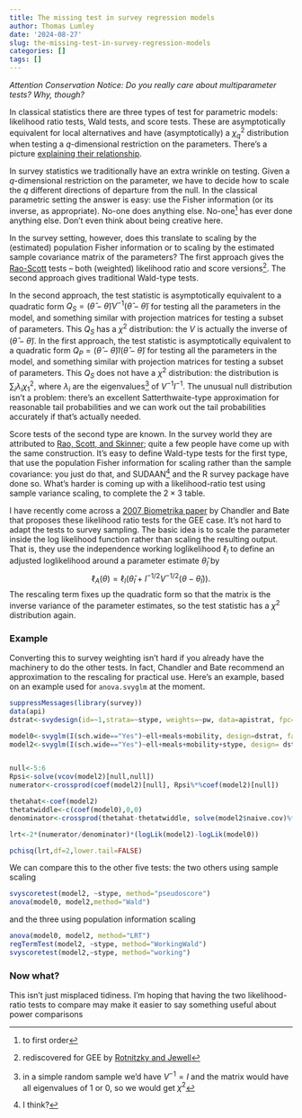 ```yaml
---
title: The missing test in survey regression models
author: Thomas Lumley
date: '2024-08-27'
slug: the-missing-test-in-survey-regression-models
categories: []
tags: []
---
```


*Attention Conservation Notice: Do you really care about multiparameter tests? Why, though?*

In classical statistics there are three types of test for parametric models: likelihood ratio tests, Wald tests, and score tests.  These are asymptotically equivalent for local alternatives and have (asymptotically) a $\chi^2_q$ distribution when testing a $q$-dimensional restriction on the parameters. There's a picture [explaining their relationship](https://notstatschat.rbind.io/2019/06/20/wald-score-lrt-the-picture/). 

In survey statistics we traditionally have an extra wrinkle on testing.  Given a $q$-dimensional restriction on the parameter, we have to decide how to scale the $q$ different directions of departure from the null.  In the classical parametric setting the answer is easy: use the Fisher information (or its inverse, as appropriate).  No-one does anything else. No-one^[to first order] has ever done anything else. Don't even think about being creative here.   

In the survey setting, however, does this translate to scaling by the (estimated) population Fisher information or to scaling by the estimated sample covariance matrix of the parameters?  The first approach gives the [Rao-Scott](https://www.jstor.org/stable/2241033) tests -- both (weighted) likelihood ratio and score versions^[rediscovered for GEE by [Rotnitzky and Jewell](https://academic.oup.com/biomet/article/77/3/485/253493)].  The second approach gives traditional Wald-type tests. 

In the second approach, the test statistic is asymptotically equivalent to a quadratic form $Q_S=(\hat\theta-\tilde\theta)V^{-1}(\hat\theta-\tilde\theta)$ for testing all the parameters in the model, and something similar with projection matrices for testing a subset of parameters.  This $Q_S$ has a $\chi^2$ distribution: the $V$ is actually the inverse of $(\hat\theta-\tilde\theta)$.  In the first approach, the test statistic is asymptotically equivalent to a quadratic form $Q_P=(\hat\theta-\tilde\theta)I(\hat\theta-\tilde\theta)$ for  testing all the parameters in the model, and something similar with projection matrices for testing a subset of parameters. This $Q_S$ does not have a $\chi^2$ distribution: the distribution is $\sum_i\lambda_i\chi^2_1$, where $\lambda_i$ are the eigenvalues^[in a simple random sample we'd have $V^{-1}=I$ and the matrix would have all eigenvalues of 1 or 0, so we would get $\chi^2$] of $V^{-1}I^{-1}$. The unusual null distribution isn't a problem: there's an excellent Satterthwaite-type approximation for reasonable tail probabilities and  we can work out the tail probabilities accurately if that's actually needed.

Score tests of the second type are known. In the survey world they are attributed to [Rao, Scott, and Skinner](https://www.jstor.org/stable/24306524); quite a few people have come up with the same construction. It's easy to define Wald-type tests for the first type, that use the population Fisher information for scaling rather than the sample covariance: you just do that, and SUDAAN^[I think?] and the R survey package have done so.  What's harder is coming up with a likelihood-ratio test using sample variance scaling, to complete the $2\times 3$ table.

I have recently come across a [2007 Biometrika paper](https://academic.oup.com/biomet/article/94/1/167/228777) by Chandler and Bate that proposes these likelihood ratio tests for the GEE case.  It's not hard to adapt the tests to survey sampling.  The basic idea is to scale the parameter inside the log likelihood function rather than scaling the resulting output. That is, they use the independence working loglikelihood $\ell_I$ to define an adjusted loglikelihood around a parameter estimate $\hat\theta_I$ by 
$$\ell_A(\theta)=\ell_I\left(\hat\theta_I+ I^{-1/2}V^{-1/2}(\theta-\hat\theta_I)\right).$$
The rescaling term fixes up the quadratic form so that the matrix is the inverse variance of the parameter estimates, so the test statistic has a $\chi^2$ distribution again. 

### Example

Converting this to survey weighting isn't hard if you already have the machinery to do the other tests. In fact, Chandler and Bate recommend an approximation to the rescaling for practical use.  Here's an example, based on an example used for `anova.svyglm` at the moment.

```r
suppressMessages(library(survey))
data(api)
dstrat<-svydesign(id=~1,strata=~stype, weights=~pw, data=apistrat, fpc=~fpc)

model0<-svyglm(I(sch.wide=="Yes")~ell+meals+mobility, design=dstrat, family=quasibinomial())
model2<-svyglm(I(sch.wide=="Yes")~ell+meals+mobility+stype, design= dstrat, family=quasibinomial())


null<-5:6
Rpsi<-solve(vcov(model2)[null,null])
numerator<-crossprod(coef(model2)[null], Rpsi%*%coef(model2)[null])

thetahat<-coef(model2)
thetatwiddle<-c(coef(model0),0,0)
denominator<-crossprod(thetahat-thetatwiddle, solve(model2$naive.cov)%*%(thetahat-thetatwiddle))

lrt<-2*(numerator/denominator)*(logLik(model2)-logLik(model0))

pchisq(lrt,df=2,lower.tail=FALSE)
```


We can compare this to the other five tests: the  two others using sample scaling

```r
svyscoretest(model2, ~stype, method="pseudoscore")
anova(model0, model2,method="Wald")
```

and the three using population information scaling

```r
anova(model0, model2, method="LRT")
regTermTest(model2, ~stype, method="WorkingWald")
svyscoretest(model2,~stype, method="working")
```


### Now what?

This isn't just misplaced tidiness. I'm hoping that having the two likelihood-ratio tests to compare may make it easier to say something useful about power comparisons


